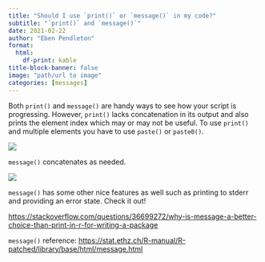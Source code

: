 ```yaml
---
title: "Should I use `print()` or `message()` in my code?"
subtitle: "`print()` and `message()`"
date: 2021-02-22
author: "Eben Pendleton"
format:
  html:
    df-print: kable
title-block-banner: false
image: "path/url to image"
categories: [messages]
---
```


Both `print()` and `message()` are handy ways to see how your script is progressing. However, `print()` lacks concatenation in its output and also prints the element index which may or may not be useful. To use `print()` and multiple elements you have to use `paste()` or `paste0()`.

![](images/print1.png)

`message()` concatenates as needed.

![](images/print2.png)

`message()` has some other nice features as well such as printing to stderr and providing an error state. Check it out!

<https://stackoverflow.com/questions/36699272/why-is-message-a-better-choice-than-print-in-r-for-writing-a-package>

`message()` reference: <https://stat.ethz.ch/R-manual/R-patched/library/base/html/message.html>
